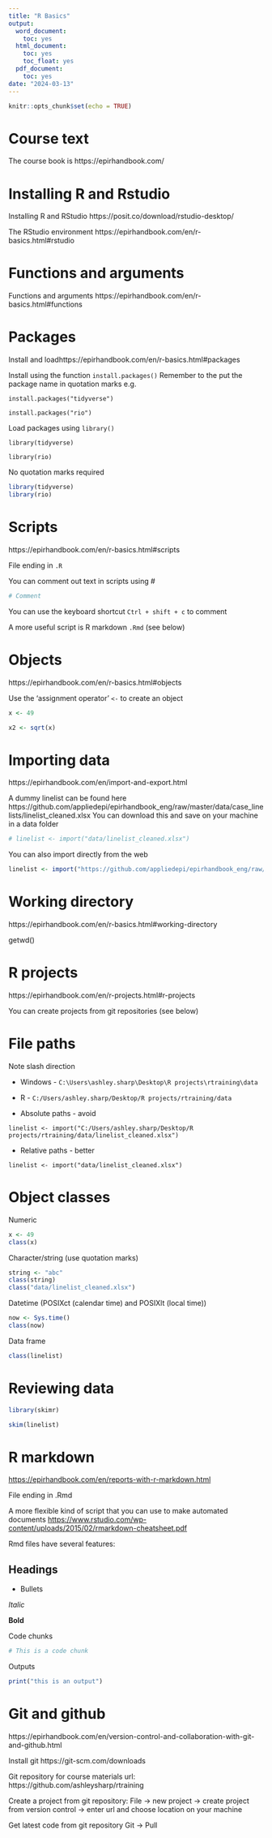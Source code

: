 ```yaml
---
title: "R Basics"
output:
  word_document:
    toc: yes
  html_document:
    toc: yes
    toc_float: yes
  pdf_document:
    toc: yes
date: "2024-03-13"
---
```


```r
knitr::opts_chunk$set(echo = TRUE)
```

# Course text

The course book is https://epirhandbook.com/

# Installing R and Rstudio
Installing R and RStudio https://posit.co/download/rstudio-desktop/

The RStudio environment https://epirhandbook.com/en/r-basics.html#rstudio


# Functions and arguments
Functions and arguments https://epirhandbook.com/en/r-basics.html#functions


# Packages
Install and loadhttps://epirhandbook.com/en/r-basics.html#packages

Install using the function `install.packages()`
Remember to the put the package name in quotation marks e.g.

`install.packages("tidyverse")`

`install.packages("rio")`

Load packages using `library()`

`library(tidyverse)`

`library(rio)`

No quotation marks required


```r
library(tidyverse)
library(rio)
```


# Scripts
https://epirhandbook.com/en/r-basics.html#scripts

File ending in `.R`

You can comment out text in scripts using #
```r
# Comment
```

You can use the keyboard shortcut `Ctrl + shift + c` to comment

A more useful script is R markdown `.Rmd` (see below)

# Objects
https://epirhandbook.com/en/r-basics.html#objects

Use the 'assignment operator' `<-` to create an object

```r
x <- 49

x2 <- sqrt(x)
```


# Importing data
https://epirhandbook.com/en/import-and-export.html

A dummy linelist can be found here https://github.com/appliedepi/epirhandbook_eng/raw/master/data/case_linelists/linelist_cleaned.xlsx
You can download this and save on your machine in a data folder

```r
# linelist <- import("data/linelist_cleaned.xlsx")
```

You can also import directly from the web

```r
linelist <- import("https://github.com/appliedepi/epirhandbook_eng/raw/master/data/case_linelists/linelist_cleaned.xlsx")
```


# Working directory
https://epirhandbook.com/en/r-basics.html#working-directory

getwd()

# R projects
https://epirhandbook.com/en/r-projects.html#r-projects

You can create projects from git repositories (see below)

# File paths

Note slash direction

- Windows - `C:\Users\ashley.sharp\Desktop\R projects\rtraining\data`

- R - `C:/Users/ashley.sharp/Desktop/R projects/rtraining/data`

- Absolute paths - avoid

`linelist <- import("C:/Users/ashley.sharp/Desktop/R projects/rtraining/data/linelist_cleaned.xlsx")`

- Relative paths - better

`linelist <- import("data/linelist_cleaned.xlsx")`


# Object classes

Numeric

```r
x <- 49
class(x)
```

Character/string (use quotation marks)

```r
string <- "abc"
class(string)
class("data/linelist_cleaned.xlsx")
```

Datetime (POSIXct (calendar time) and POSIXlt (local time))

```r
now <- Sys.time()
class(now)
```

Data frame
```r
class(linelist)
```


# Reviewing data

```r
library(skimr)

skim(linelist)
```




# R markdown
<https://epirhandbook.com/en/reports-with-r-markdown.html>

File ending in .Rmd

A more flexible kind of script that you can use to make automated documents
 <https://www.rstudio.com/wp-content/uploads/2015/02/rmarkdown-cheatsheet.pdf>

Rmd files have several features:

## Headings

-   Bullets

*Italic*

**Bold**

<!-- comment out this text -->
<!-- Comment out text with Ctrl + Shift + c -->

Code chunks

```r
# This is a code chunk
```

Outputs

```r
print("this is an output")
```


# Git and github
https://epirhandbook.com/en/version-control-and-collaboration-with-git-and-github.html


Install git https://git-scm.com/downloads

Git repository for course materials url: https://github.com/ashleysharp/rtraining


Create a project from git repository:
File -> new project -> create project from version control -> enter url and choose location on your machine

Get latest code from git repository
Git -> Pull



